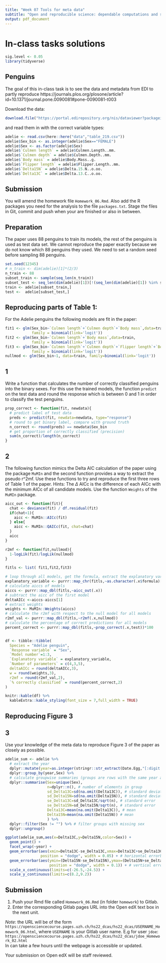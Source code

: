 ```yaml
---
title: "Week 07 Tools for meta data"
subtitle: "Open and reproducible science: dependable computations and statistics"
output: pdf_document
---
```


# In-class tasks solutions
```r
sig.level <- 0.05
library(tidyverse)
```

## Penguins
The goal of this in-class task is to see the data and metadata from EDI to partly reproduce
https://journals.plos.org/plosone/article?id=10.1371/journal.pone.0090081#pone-0090081-t003


Download the data:
```r
download.file("https://portal.edirepository.org/nis/dataviewer?packageid=knb-lter-pal.219.5&entityid=002f3893385f710df69eeebe893144ff",here::here("data","table_219.csv"))
```

and read them in with the correct variable types:

```r
adelie <- read.csv(here::here("data","table_219.csv"))
adelie$Sex_bin <- as.integer(adelie$Sex=="FEMALE")
adelie$Sex <- as.factor(adelie$Sex)
adelie$`Culmen length` = adelie$Culmen.Length..mm.
adelie$`Culmen depth` = adelie$Culmen.Depth..mm.
adelie$`Body mass` = adelie$Body.Mass..g.
adelie$`Flipper length` = adelie$Flipper.Length..mm.
adelie$`Delta15N` = adelie$Delta.15.N..o.oo.
adelie$`Delta13C` = adelie$Delta.13.C..o.oo.
```

## Submission

You will amend the homework file `Homework_06.Rmd`. Also add the R packages you need for the analysis to the file `packages.txt`. Stage the files in Git, commit and push when your are finished or also in between.

## Preparation
The paper uses 88 penguins to train its models, the rest of the penguins is used as test data set. We cannot reproduce the paper exactly because we do not know which 88 penguins they used. We need to set a random seed before sampling 88 penguins.
```r
set.seed(12345)
# n_train <- dim(adelie)[1]*(2/3)
n_train <- 88
subset_train <- sample(seq_len(n_train))
subset_test <- seq_len(dim(adelie)[1])[!(seq_len(dim(adelie)[1]) %in% subset_train)]
train <- adelie[subset_train,]
test <-  adelie[subset_test,]
```


## Reproducing parts of Table 1:
For the Adelie penguins the following models are fit in the paper:
```r
fit1 <- glm(Sex_bin~`Culmen length`+`Culmen depth`+`Body mass`,data=train, 
            family = binomial(link='logit'))
fit2 <- glm(Sex_bin~`Culmen length`+`Body mass`,data=train, 
            family = binomial(link='logit'))
fit3 <- glm(Sex_bin~`Culmen length`+`Culmen depth`+`Flipper length`+`Body mass`,data=train, 
            family = binomial(link='logit'))
nullmod <- glm(Sex_bin~1, data=train, family=binomial(link='logit'))
```

## 1
Write a function that calculates the number of correctly classified penguins into the binary sexes. For this use the trained models, the function `predict` on the test data and round the response which is between 0 and 1 in order to classify the test penguins.

```r
prop_correct <- function(fit, newdata){
  # predict label of test data
  preds <- predict(fit, newdata=newdata, type="response")
  # round to get binary label, compare with ground truth
  n_correct <- round(preds) == newdata$Sex_bin
  # get proportion of correctly classified (precision)
  sum(n_correct)/length(n_correct)
}
```

## 2 
The following function mimics the Delta AIC calculation of the paper using the package `MuMIn` and the second function provides a way to extract the pseudo r^2mf. Use these functions to try and reproduce the first three rows of Table 1 of the paper. Hints: The $\Delta$ AICc is the difference of each AICc with the minimum AICc of all candidate models. Use the function `Weights` of the `MuMIn` package.
```r
aicc_out <- function(fit){
  chat <- deviance(fit) / df.residual(fit)
  if(chat<1){
    aicc <- MuMIn::AICc(fit)
  } else{
    aicc <- MuMIn::QAICc(fit, chat=chat)
  }
  aicc
}

r2mf <- function(fit,nullmod){
  1-logLik(fit)/logLik(nullmod)
}
```


```r
fitls <- list( fit1,fit2,fit3)

# loop through all models, get the formula, extract the explanatory variable
explanatory_variable <- purrr::map_chr(fitls,~as.character(.x$formula)[3])
# calculate aiccs of models
aiccs <- purrr::map_dbl(fitls,~aicc_out(.x))
# subtract the aicc of the first model
deltaAICc <-aiccs-aiccs[1]
# extract weights
weights <- MuMIn::Weights(aiccs)
# calculate the r2mf with respect to the null model for all models
r2mf_val <- purrr::map_dbl(fitls,~r2mf(.x,nullmod))
# calculate the percentage of correct predictions for all models
percent_correct <- purrr::map_dbl(fitls,~prop_correct(.x,test))*100


df <- tibble::tibble(
  Species = "Adelie penguin",
  `Response variable` = "Sex",
  `Model number`=1:3,
  `Explanatory variable` = explanatory_variable,
  `Number of parameters` = c(4,3,5),
  deltaAICc = round(deltaAICc,3),
  w = round(weights,3),
  r2mf = round(r2mf_val,2),
  `% correctly classified` = round(percent_correct,2)
)

knitr::kable(df) %>%
  kableExtra::kable_styling(font_size = 7,full_width = TRUE)
```



## Reproducing Figure 3
## 3
Use your knowledge of the meta data to reproduce Figure 3 of the paper as closely as possible.

```r
adelie_sum <- adelie %>% 
  # extract the year
  dplyr::mutate(year=as.integer(stringr::str_extract(Date.Egg,"[:digit:]{4}"))) %>% 
  dplyr::group_by(year,Sex) %>% 
  # calculate groupwise summaries (groups are rows with the same year and sex)
  dplyr::summarise(Sex=unique(Sex),
                   n=dplyr::n(), # number of elements in group
                   sd_Delta13C=sd(na.omit(Delta13C)), # standard deviation
                   sd_Delta15N=sd(na.omit(Delta15N)), # standard deviation
                   se_Delta13C=sd_Delta13C/sqrt(n), # standard error
                   se_Delta15N=sd_Delta15N/sqrt(n), # standard error
                   Delta13C=mean(na.omit(Delta13C)), # mean
                   Delta15N=mean(na.omit(Delta15N)) # mean
                   ) %>% 
  dplyr::filter(Sex != "") %>% # filter groups with missing sex
  dplyr::ungroup()

ggplot(adelie_sum,aes(x=Delta13C,y=Delta15N,color=Sex)) +
  geom_point() +
  facet_wrap(~year) +
  geom_errorbar(aes(xmin=Delta13C-se_Delta13C,xmax=Delta13C+se_Delta13C),
                position = "dodge", width = 0.05) + # horizontal errorbar
  geom_errorbar(aes(ymin=(Delta15N-se_Delta15N),ymax=(Delta15N+se_Delta15N),
                    position = "dodge", width = 0.1)) + # vertical errorbar
  scale_x_continuous(limits=c(-26.5,-24.5)) +
  scale_y_continuous(limits=c(8.2,9.2))
```


## Submission

1. Push your Rmd file called `Homework_06.Rmd` (in folder `homework`) to Gitlab.
2. Enter the corresponding Gitlab pages URL into the Open edX text box in the next unit.

*Note*: the URL will be of the form  
`https://opensciencecourse.pages.uzh.ch/hs22_dcas/hs22_dcas/USERNAME_Homework_06.html`, where `USERNAME` is your Gitlab user name. E.g for user `jdoe`:  
`https://opensciencecourse.pages.uzh.ch/hs22_dcas/hs22_dcas/jdoe_Homework_02.html`  
In can take a few hours until the webpage is accessible or updated.

Your submission on Open edX will be staff reviewed.

